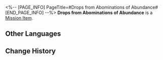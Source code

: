 <%-- [PAGE_INFO]
PageTitle=#Drops from Abominations of Abundance#
[END_PAGE_INFO] --%>
{{Item Infobox
|id          = 140312
|image       = Item Drops from Abominations of Abundance.png
|type        = Mission Item
|invCategory = Missions
|rarity      = 3
|effect      = 
|description = An item obtained from the Abundance Sprite: Wooden Lupus. It is not a natural creation, and its edibility is unknown.
}}
{{Description|''"Seriously? They're trying to unshackle this thing? Are they just trying to 'unshackle' themselves from life?"''}}
'''Drops from Abominations of Abundance''' is a [[Mission Item]].

==Other Languages==
{{Other Languages
|en   = Drops from Abominations of Abundance
|zhs  = 丰饶孽物的掉落物
|zht  = 豐饒孽物的掉落物
|ja   = 豊穣の忌み物がドロップしたもの
|ko   = 풍요의 흉물이 떨어뜨린 물건
|es   = Botín de abominación de la Abundancia
|fr   = Restes d'abomination de l'Abondance
|ru   = Части Мерзости Изобилия
|th   = สิ่งที่ดรอปจากสิ่งชั่วร้ายจากความเฟื่องฟู
|vi   = Vật Phẩm Rơi Của Tà Vật Trù Phú
|de   = Beute von einer Ausgeburt des Überflusses
|id   = Item yang Dijatuhkan Abominations of Abundance
|pt   = Itens Obtidos das Abominações da Abundância
}}

==Change History==
{{Change History|2.0}}